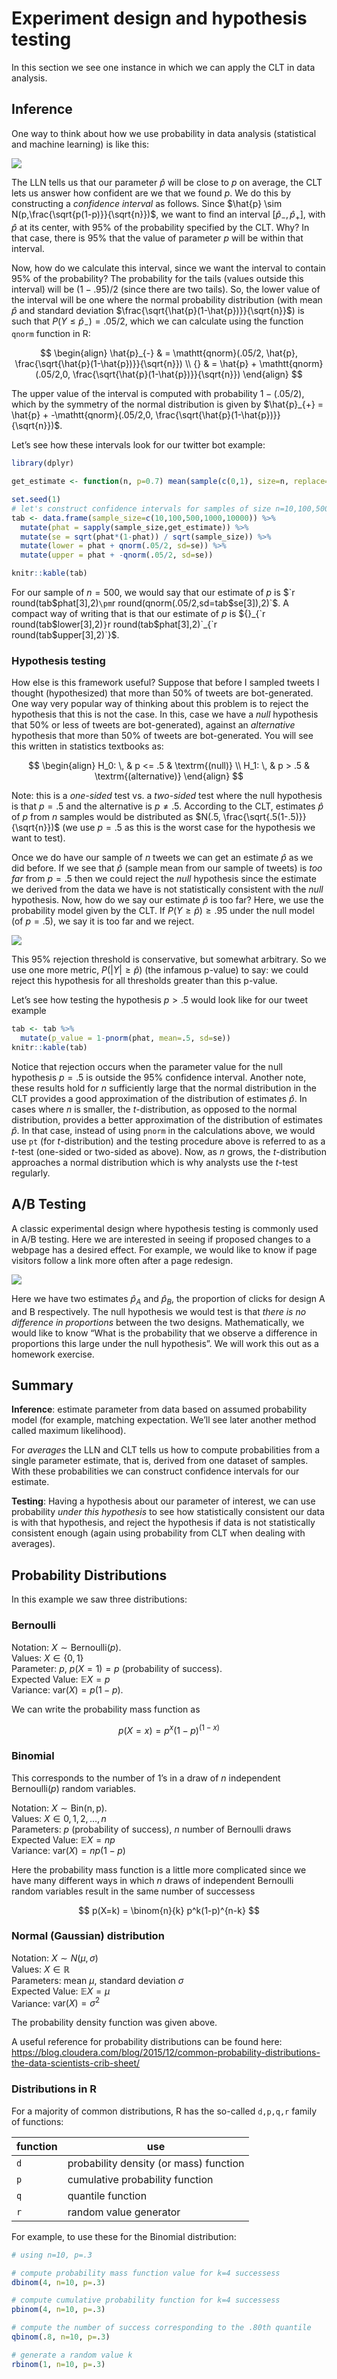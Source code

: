 # Experiment design and hypothesis testing

In this section we see one instance in which we can apply the CLT in data analysis.

## Inference

One way to think about how we use probability in data analysis (statistical and machine learning) is like this:

![](img/inference.png)

The LLN tells us that our parameter $\hat{p}$ will be close to $p$ on average, the CLT lets us answer how confident are we that we found $p$. We do this by constructing a _confidence interval_ as follows. Since $\hat{p} \sim N(p,\frac{\sqrt{p(1-p)}}{\sqrt{n}})$, we want to find an interval $[\hat{p}_{-}, \hat{p}_{+}]$, with $\hat{p}$ at its center, with 95% of the probability specified by the CLT. Why? In that case, there is 95% that the value of parameter $p$ will be within that interval.

Now, how do we calculate this interval, since we want the interval to contain 95% of the probability? The probability for the tails (values outside this interval) will be $(1-.95)/2$ (since there are two tails). 
So, the lower value of the interval will be one where the normal probability distribution (with mean $\hat{p}$ and standard deviation $\frac{\sqrt{\hat{p}(1-\hat{p})}}{\sqrt{n}}$) is such that $P(Y \leq \hat{p}_{-}) = .05/2$, which we can calculate using the function `qnorm` function in R: 

$$
\begin{align}
\hat{p}_{-} & = \mathtt{qnorm}(.05/2, \hat{p}, \frac{\sqrt{\hat{p}(1-\hat{p})}}{\sqrt{n}}) \\
{} & = \hat{p} + \mathtt{qnorm}(.05/2,0, \frac{\sqrt{\hat{p}(1-\hat{p})}}{\sqrt{n}})
\end{align}
$$

The upper value of the interval is computed with probability $1-(.05/2)$, which by the symmetry of the normal distribution is given by $\hat{p}_{+} = \hat{p} + -\mathtt{qnorm}(.05/2,0, \frac{\sqrt{\hat{p}(1-\hat{p})}}{\sqrt{n}})$.

Let's see how these intervals look for our twitter bot example:

```r
library(dplyr)

get_estimate <- function(n, p=0.7) mean(sample(c(0,1), size=n, replace=TRUE, prob=c(1-p,p)))

set.seed(1)
# let's construct confidence intervals for samples of size n=10,100,500,1000,10000
tab <- data.frame(sample_size=c(10,100,500,1000,10000)) %>%
  mutate(phat = sapply(sample_size,get_estimate)) %>%
  mutate(se = sqrt(phat*(1-phat)) / sqrt(sample_size)) %>%
  mutate(lower = phat + qnorm(.05/2, sd=se)) %>%
  mutate(upper = phat + -qnorm(.05/2, sd=se))

knitr::kable(tab)
```

For our sample of $n=500$, we would say that our estimate of $p$ is $`r round(tab$phat[3],2)` \pm `r round(qnorm(.05/2,sd=tab$se[3]),2)`$. A compact way of writing that is that our estimate of $p$ is ${}_{`r round(tab$lower[3],2)`}`r round(tab$phat[3],2)`_{`r round(tab$upper[3],2)`}$.  

### Hypothesis testing

How else is this framework useful? Suppose that before I sampled tweets I thought (hypothesized) that more than 50% of tweets are bot-generated. One way very popular way of thinking about this problem is to reject the hypothesis that this is not the case. In this, case we have a _null_ hypothesis that 50% or less of tweets are bot-generated), against an _alternative_ hypothesis that more than 50% of tweets are bot-generated. You will see this written in statistics textbooks as:

$$
\begin{align}
H_0: \, & p <= .5 & \textrm{(null)} \\
H_1: \, & p > .5 & \textrm{(alternative)}
\end{align}
$$

Note: this is a _one-sided_ test vs. a _two-sided_ test where the null hypothesis is that $p=.5$ and the alternative is $p \neq .5$. According to the CLT, estimates $\hat{p}$ of $p$ from $n$ samples would be distributed as $N(.5, \frac{\sqrt{.5(1-.5)}}{\sqrt{n}})$ (we use $p=.5$ as this is the worst case for the hypothesis we want to test).

Once we do have our sample of $n$ tweets we can get an estimate $\hat{p}$ as we did before. If we see that $\hat{p}$ (sample mean from our sample of tweets) is _too far_ from $p=.5$ then we could reject the _null_ hypothesis since the estimate we derived from the data we have is not statistically consistent with the _null_ hypothesis. Now, how do we say our estimate $\hat{p}$ is too far? Here, we use the probability model given by the CLT. If $P(Y \geq \hat{p}) \geq .95$ under the null model (of $p=.5$), we say it is too far and we reject.

![](img/testing.png)

This 95% rejection threshold is conservative, but somewhat arbitrary. So we use one more metric, $P(|Y| \geq \hat{p})$ (the infamous p-value) to say: we could reject this hypothesis for all thresholds greater than this p-value.

Let's see how testing the hypothesis $p > .5$ would look like for our tweet example

```r
tab <- tab %>%
  mutate(p_value = 1-pnorm(phat, mean=.5, sd=se))
knitr::kable(tab)
```

Notice that rejection occurs when the parameter value for the null hypothesis $p=.5$ is outside the 95% confidence interval. Another note, these results hold for $n$ sufficiently large that the normal distribution in the CLT provides a good approximation of the distribution of estimates $\hat{p}$. In cases where $n$ is smaller, the $t$-distribution, as opposed to the normal distribution, provides a better approximation of the distribution of estimates $\hat{p}$. In that case, instead of using `pnorm` in the calculations above, we would use `pt` (for $t$-distribution) and the testing procedure above is referred to as a $t$-test (one-sided or two-sided as above). Now, as $n$ grows, the $t$-distribution approaches a normal distribution which is why analysts use the $t$-test regularly.  

## A/B Testing

A classic experimental design where hypothesis testing is commonly used in A/B testing. Here we are interested in seeing if proposed changes to a webpage has a desired effect. For example, we would like to know if page visitors follow a link more often after a page redesign.  

![](img/A-B_testing.png)

Here we have two estimates $\hat{p}_A$ and $\hat{p}_B$, the proportion of clicks for design A and B respectively. The null hypothesis we would test is that _there is no difference in proportions_ between the two designs. Mathematically, we would like to know "What is the probability that we observe a difference in proportions this large under the null hypothesis". We will work this out as a homework exercise.

## Summary

**Inference**: estimate parameter from data based on assumed probability model (for example, matching expectation. We'll see later another method called maximum likelihood).

For _averages_ the LLN and CLT tells us how to compute probabilities from a single parameter estimate, that is, derived from one dataset of samples. With these probabilities we can construct confidence intervals for our estimate.

**Testing**: Having a hypothesis about our parameter of interest, we can use probability _under this hypothesis_ to see how statistically consistent our data is with that hypothesis, and reject the hypothesis if data is not statistically consistent enough (again using probability from CLT when dealing with averages).

## Probability Distributions

In this example we saw three distributions:

### Bernoulli

Notation: $X \sim \mathrm{Bernoulli}(p)$.  
Values: $X \in \{0,1\}$  
Parameter: $p$, $p(X=1)=p$ (probability of success).  
Expected Value: $\mathbb{E} X = p$  
Variance: $\mathrm{var}(X) = p(1-p)$.

We can write the probability mass function as 

$$
p(X=x)=p^x(1-p)^{(1-x)}
$$

### Binomial

This corresponds to the number of $1$'s in a draw of $n$ independent $\mathrm{Bernoulli}(p)$ random variables.

Notation: $X \sim \mathrm{Bin(n,p)}$.  
Values: $X \in 0,1,2,\ldots,n$  
Parameters: $p$ (probability of success), $n$ number of Bernoulli draws  
Expected Value: $\mathbb{E} X=np$  
Variance: $\mathrm{var}(X) = np(1-p)$

Here the probability mass function is a little more complicated since we have many different ways in which $n$ draws of independent Bernoulli random variables result in the same number of successess 

$$
p(X=k) = \binom{n}{k} p^k(1-p)^{n-k}
$$

### Normal (Gaussian) distribution

Notation: $X \sim N(\mu,\sigma)$  
Values: $X \in \mathbb{R}$  
Parameters: mean $\mu$, standard deviation $\sigma$  
Expected Value: $\mathbb{E} X = \mu$  
Variance: $\mathrm{var}(X) = \sigma^2$

The probability density function was given above.

A useful reference for probability distributions can be found here: [https://blog.cloudera.com/blog/2015/12/common-probability-distributions-the-data-scientists-crib-sheet/](https://blog.cloudera.com/blog/2015/12/common-probability-distributions-the-data-scientists-crib-sheet/)

### Distributions in R

For a majority of common distributions, R has the so-called `d,p,q,r` family of functions:

| function | use |
|----------|-----|
| `d` | probability density (or mass) function |
| `p` | cumulative probability function |
| `q` | quantile function |
| `r` | random value generator |

For example, to use these for the Binomial distribution:

```r
# using n=10, p=.3

# compute probability mass function value for k=4 successess
dbinom(4, n=10, p=.3)

# compute cumulative probability function for k=4 successess
pbinom(4, n=10, p=.3)

# compute the number of success corresponding to the .80th quantile
qbinom(.8, n=10, p=.3)

# generate a random value k
rbinom(1, n=10, p=.3)
```

